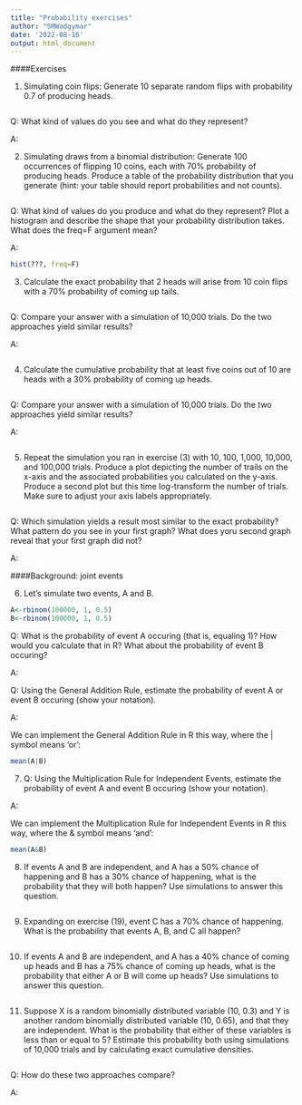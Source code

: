 ```yaml
---
title: "Probability exercises"
author: "SMWadgymar"
date: '2022-08-16'
output: html_document
---
```


####Exercises

1) Simulating coin flips:  Generate 10 separate random flips with probability 0.7 of producing heads.

```r

```

Q: What kind of values do you see and what do they represent?

A: 


2) Simulating draws from a binomial distribution:  Generate 100 occurrences of flipping 10 coins, each with 70% probability of producing heads. Produce a table of the probability distribution that you generate (hint: your table should report probabilities and not counts).

```r

```

Q: What kind of values do you produce and what do they represent?  Plot a histogram and describe the shape that your probability distribution takes.  What does the freq=F argument mean?

A: 
```r
hist(???, freq=F)
```



3) Calculate the exact probability that 2 heads will arise from 10 coin flips with a 70% probability of coming up tails.  

```r

```

Q: Compare your answer with a simulation of 10,000 trials.  Do the two approaches yield similar results?

A: 
```r

```




4) Calculate the cumulative probability that at least five coins out of 10 are heads with a 30% probability of coming up heads.  

```r

```

Q: Compare your answer with a simulation of 10,000 trials.  Do the two approaches yield similar results?

A: 
```r

```




5) Repeat the simulation you ran in exercise (3) with 10, 100, 1,000, 10,000, and 100,000 trials.  Produce a plot depicting the number of trails on the x-axis and the associated probabilities you calculated on the y-axis.  Produce a second plot but this time log-transform the number of trials.  Make sure to adjust your axis labels appropriately.  

```r

```

Q: Which simulation yields a result most similar to the exact probability?  What pattern do you see in your first graph?  What does yoru second graph reveal that your first graph did not?

A: 



####Background: joint events

6) Let's simulate two events, A and B.

```r
A<-rbinom(100000, 1, 0.5)
B<-rbinom(100000, 1, 0.5)
```

Q: What is the probability of event A occuring (that is, equaling 1)?  How would you calculate that in R?  What about the probability of event B occuring?

A:


Q: Using the General Addition Rule, estimate the probability of event A or event B occuring (show your notation).

A:


We can implement the General Addition Rule in R this way, where the | symbol means 'or':

```r
mean(A|B)
```


7) Q: Using the Multiplication Rule for Independent Events, estimate the probability of event A and event B occuring (show your notation).

A: 


We can implement the Multiplication Rule for Independent Events in R this way, where the & symbol means 'and':

```r
mean(A&B)
```


8) If events A and B are independent, and A has a 50% chance of happening and B has a 30% chance of happening, what is the probability that they will both happen?  Use simulations to answer this question.

```r

```


9) Expanding on exercise (19), event C has a 70% chance of happening.  What is the probability that events A, B, and C all happen?

```r

```


10) If events A and B are independent, and A has a 40% chance of coming up heads and B has a 75% chance of coming up heads, what is the probability that either A or B will come up heads?  Use simulations to answer this question.

```r

```


11) Suppose X is a random binomially distributed variable (10, 0.3) and Y is another random binomially distributed variable (10, 0.65), and that they are independent.  What is the probability that either of these variables is less than or equal to 5?  Estimate this probability both using simulations of 10,000 trials and by calculating exact cumulative densities.  

```r

```

Q: How do these two approaches compare?

A: 

